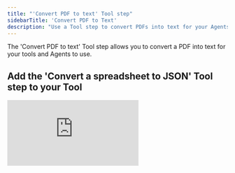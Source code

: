 ```yaml
---
title: "'Convert PDF to text' Tool step"
sidebarTitle: 'Convert PDF to Text'
description: "Use a Tool step to convert PDFs into text for your Agents and Tools to read"
---
```


The 'Convert PDF to text' Tool step allows you to convert a PDF into text for your tools and Agents to use. 

## Add the 'Convert a spreadsheet to JSON' Tool step to your Tool

<div style={{ width:"100%",position:"relative",paddingTop:"56.25%" }}>
<iframe src="https://app.supademo.com/embed/cmbrl86lmceh2sn1ruioz8hbb" frameBorder="0" title="Add the Convert a Spreadsheet to JSON Tool step to your Tool" allow="clipboard-write" webkitallowfullscreen="true" mozallowfullscreen="true" allowfullscreen style={{ position:"absolute",top:0,left:0,width:"100%",height:"100%",border:"3px solid #5E43CE",borderRadius:"10px" }} />

</div>

You can add the 'Convert PDF to text' Tool step to your Tool by:

1. Creating a new Tool, then searching for the 'Convert PDF to text' Tool step
2. Click 'Expand' to see the full Tool step
3. Add the PDF you want to convert to text
4. Click 'Run step' to run the Tool step

## Advanced Settings

### Use OCR

OCR (Optical character recognition or optical character reader) is needed for image PDFs (e.g. scanned data). This option uses more credits and therefore should only be activated for image PDFs.

<Warning>This will not return images in the PDFs you upload, but will convert text in images to text for you to use in your Tools.</Warning>

### OCR Type

This allows you to choose the model used if 'Use OCR' is selected. The options available are:
- Fast model (~95% accuracy)
- Quality model (~99% accuracy but slow)

### Return PDF Text as Documents (List of Texts)

This can only be selected if 'Use OCR is selected'. 

Toggling this will either return the PDF text as an aggregated text or as a list of texts. 

## Common errors

<Accordion title="Unsupported file type">
  The error message similar to the one below indicates that a non-PDF file was uploaded to the Tool step. Only PDF files are supported. 
  `Unsupported file type: xlsx`
</Accordion>